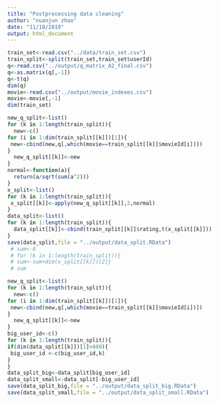 ```yaml
---
title: "Postprocessing data cleaning"
author: "nuanjun zhao"
date: "11/18/2019"
output: html_document
---
```


```r
train_set<-read.csv("../data/train_set.csv")
train_split<-split(train_set,train_set$userId)
q<-read.csv("../output/q_matrix_A2_final.csv")
q<-as.matrix(q[,-1])
q<-t(q)
dim(q)
movie<-read.csv("../output/movie_indexes.csv")
movie<-movie[,-1]
dim(train_set)
```

```r
new_q_split<-list()
for (k in 1:length(train_split)){
  new<-c()
for (i in 1:dim(train_split[[k]])[1]){
 new<-cbind(new,q[,which(movie==train_split[[k]]$movieId[i])])
}
  new_q_split[[k]]<-new
}
normal<-function(a){
  return(a/sqrt(sum(a^2)))
}
x_split<-list()
for (k in 1:length(train_split)){
 x_split[[k]]<-apply(new_q_split[[k]],2,normal)
}
data_split<-list()
for (k in 1:length(train_split)){
  data_split[[k]]<-cbind(train_split[[k]]$rating,t(x_split[[k]]))
}
save(data_split,file = "../output/data_split.RData")
 # sum<-0
 # for (k in 1:length(train_split)){
 # sum<-sum+dim(x_split[[k]])[2]}
 # sum
```

```r
new_q_split<-list()
for (k in 1:length(train_split)){
  new<-c()
for (i in 1:dim(train_split[[k]])[1]){
 new<-cbind(new,q[,which(movie==train_split[[k]]$movieId[i])])
}
  new_q_split[[k]]<-new
}
big_user_id<-c()
for (k in 1:length(train_split)){
if(dim(data_split[[k]])[1]>800){
 big_user_id <-c(big_user_id,k)
}
}
data_split_big<-data_split[big_user_id]
data_split_small<-data_split[-big_user_id]
save(data_split_big,file = "../output/data_split_big.RData")
save(data_split_small,file = "../output/data_split_small.RData")
```

